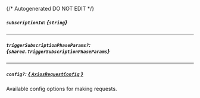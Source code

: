 {/* Autogenerated DO NOT EDIT  */}

##### `subscriptionId`: *{`string`}*

---
##### `triggerSubscriptionPhaseParams?`: *{`shared.TriggerSubscriptionPhaseParams`}*
<Collapsible>
    <TriggerSubscriptionPhaseParams/>
</Collapsible>

---
##### `config?`: [*{ `AxiosRequestConfig` }*](https://axios-http.com/docs/req_config)
Available config options for making requests.


